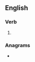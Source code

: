 ==English==

===Verb===
{{head|en|verb form}}

# {{en-past of|planish}}

===Anagrams===
* {{anagrams|en|a=adehilnps|Delphians}}